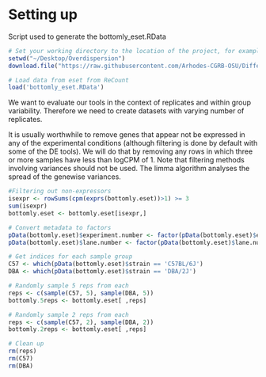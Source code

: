 # Setting up
Script used to generate the bottomly_eset.RData

```r

# Set your working directory to the location of the project, for example if I put a directory on my desktop called "Overdispersion"
setwd("~/Desktop/Overdispersion")
download.file("https://raw.githubusercontent.com/Arhodes-CGRB-OSU/Differential-Expression-Analysis-and-Replication/gh-pages/bottomly_eset.RData")

# Load data from eset from ReCount
load('bottomly_eset.RData')

```

We want to evaluate our tools in the context of replicates and within group variability. Therefore we need to create datasets with varying number of replicates.

It is usually worthwhile to remove genes that appear not be expressed in any of the experimental conditions (although filtering is done by default with some of the DE tools). We will do that by removing any rows in which three or more samples have less than logCPM of 1. Note that filtering methods involving variances should not be used. The limma algorithm analyses the spread of the genewise variances. 

```r

#Filtering out non-expressors
isexpr <- rowSums(cpm(exprs(bottomly.eset))>1) >= 3
sum(isexpr)
bottomly.eset <- bottomly.eset[isexpr,]

# Convert metadata to factors
pData(bottomly.eset)$experiment.number <- factor(pData(bottomly.eset)$experiment.number)
pData(bottomly.eset)$lane.number <- factor(pData(bottomly.eset)$lane.number)

# Get indices for each sample group 
C57 <- which(pData(bottomly.eset)$strain == 'C57BL/6J')
DBA <- which(pData(bottomly.eset)$strain == 'DBA/2J')

# Randomly sample 5 reps from each
reps <- c(sample(C57, 5), sample(DBA, 5))
bottomly.5reps <- bottomly.eset[ ,reps]

# Randomly sample 2 reps from each
reps <- c(sample(C57, 2), sample(DBA, 2))
bottomly.2reps <- bottomly.eset[ ,reps]

# Clean up
rm(reps)
rm(C57)
rm(DBA)
```
